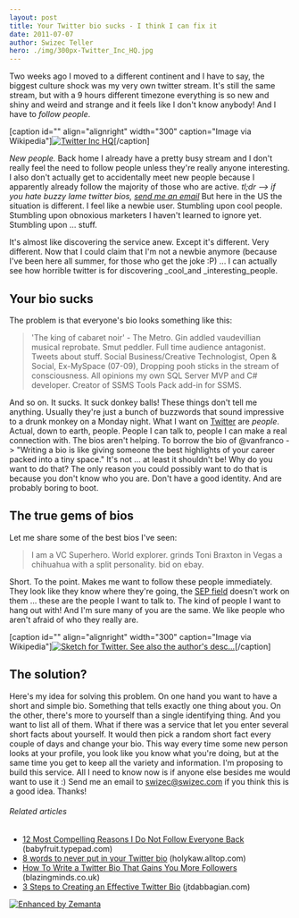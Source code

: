 ```yaml
---
layout: post
title: Your Twitter bio sucks - I think I can fix it
date: 2011-07-07
author: Swizec Teller
hero: ./img/300px-Twitter_Inc_HQ.jpg
---
```


Two weeks ago I moved to a different continent and I have to say, the biggest culture shock was my very own twitter stream. It's still the same stream, but with a 9 hours different timezone everything is so new and shiny and weird and strange and it feels like I don't know anybody! And I have to _follow people_.

\[caption id="" align="alignright" width="300" caption="Image via Wikipedia"][![Twitter Inc HQ](./img/300px-Twitter_Inc_HQ.jpg "Twitter Inc HQ")](http://commons.wikipedia.org/wiki/File:Twitter_Inc_HQ.jpg)\[/caption]

_New people._ Back home I already have a pretty busy stream and I don't really feel the need to follow people unless they're really anyone interesting. I also don't actually get to accidentally meet new people because I apparently already follow the majority of those who are active. _tl;dr --> if you hate buzzy lame twitter bios, [send me an email](<mailto:swizec@swizec.com?subject=long bios suck!>)_ But here in the US the situation is different. I feel like a newbie user. Stumbling upon cool people. Stumbling upon obnoxious marketers I haven't learned to ignore yet. Stumbling upon ... stuff.

<!--more-->

It's almost like discovering the service anew. Except it's different. Very different. Now that I could claim that I'm not a newbie anymore (because I've been here all summer, for those who get the joke :P) ... I can actually see how horrible twitter is for discovering _cool_and _interesting_people.

## Your bio sucks

The problem is that everyone's bio looks something like this:

> 'The king of cabaret noir' - The Metro. Gin addled vaudevillian musical reprobate. Smut peddler. Full time audience antagonist. Tweets about stuff. Social Business/Creative Technologist, Open & Social, Ex-MySpace (07-09), Dropping pooh sticks in the stream of consciousness. All opinions my own SQL Server MVP and C# developer. Creator of SSMS Tools Pack add-in for SSMS.

And so on. It sucks. It suck donkey balls! These things don't tell me anything. Usually they're just a bunch of buzzwords that sound impressive to a drunk monkey on a Monday night. What I want on [Twitter](http://twitter.com "Twitter") are _people_. Actual, down to earth, people. People I can talk to, people I can make a real connection with. The bios aren't helping. To borrow the bio of @vanfranco -> "Writing a bio is like giving someone the best highlights of your career packed into a tiny space." It's not ... at least it shouldn't be! Why do you want to do that? The only reason you could possibly want to do that is because you don't know who you are. Don't have a good identity. And are probably boring to boot.

## The true gems of bios

Let me share some of the best bios I've seen:

> I am a VC Superhero. World explorer. grinds Toni Braxton in Vegas a chihuahua with a split personality. bid on ebay.

Short. To the point. Makes me want to follow these people immediately. They look like they know where they're going, the [SEP field](http://en.wikipedia.org/wiki/Somebody_Else%27s_Problem "Somebody Else's Problem") doesn't work on them ... these are the people I want to talk to. The kind of people I want to hang out with! And I'm sure many of you are the same. We like people who aren't afraid of who they really are.

\[caption id="" align="alignright" width="300" caption="Image via Wikipedia"][![Sketch for Twitter. See also the author's desc...](./img/300px-Twttr_sketch-Dorsey-2006.jpg "Sketch for Twitter. See also the author's desc...")](http://commons.wikipedia.org/wiki/File:Twttr_sketch-Dorsey-2006.jpg)\[/caption]

## The solution?

Here's my idea for solving this problem. On one hand you want to have a short and simple bio. Something that tells exactly one thing about you. On the other, there's more to yourself than a single identifying thing. And you want to list all of them. What if there was a service that let you enter several short facts about yourself. It would then pick a random short fact every couple of days and change your bio. This way every time some new person looks at your profile, you look like you know what you're doing, but at the same time you get to keep all the variety and information. I'm proposing to build this service. All I need to know now is if anyone else besides me would want to use it :) Send me an email to [swizec@swizec.com](<mailto:swizec@swizec.com?subject=long bios suck!>) if you think this is a good idea. Thanks!

###### Related articles

-   [12 Most Compelling Reasons I Do Not Follow Everyone Back](http://babyfruit.typepad.com/mediagirl/2011/07/12-most-compelling-reasons-i-do-not-follow-everyone-back.html) (babyfruit.typepad.com)
-   [8 words to never put in your Twitter bio](http://holykaw.alltop.com/8-words-to-never-put-in-your-twitter-bio) (holykaw.alltop.com)
-   [How To Write a Twitter Bio That Gains You More Followers](http://blazingminds.co.uk/write-twitter-bio-gains-followers/) (blazingminds.co.uk)
-   [3 Steps to Creating an Effective Twitter Bio](http://jtdabbagian.com/2011/05/3-steps-to-creating-an-effective-twitter-bio/) (jtdabbagian.com)

[![Enhanced by Zemanta](http://img.zemanta.com/zemified_e.png?x-id=54bca522-1101-4c1a-8d21-245d006ac73c)](http://www.zemanta.com/ "Enhanced by Zemanta")
